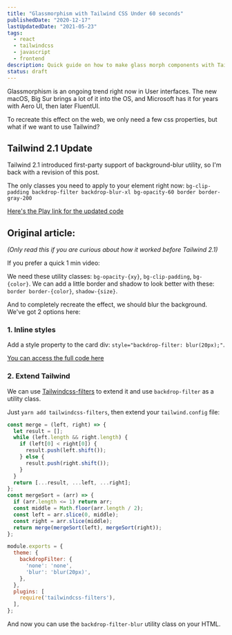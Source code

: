```yaml
---
title: "Glassmorphism with Tailwind CSS Under 60 seconds"
publishedDate: "2020-12-17"
lastUpdatedDate: "2021-05-23"
tags:
  - react
  - tailwindcss
  - javascript
  - frontend
description: Quick guide on how to make glass morph components with Tailwind (updated for latest Tailwind version)
status: draft
---
```


Glassmorphism is an ongoing trend right now in User interfaces. The new macOS, Big Sur brings a lot of it into the OS, and Microsoft has it for years with Aero UI, then later FluentUI.

To recreate this effect on the web, we only need a few css properties, but what if we want to use Tailwind?

## Tailwind 2.1 Update

Tailwind 2.1 introduced first-party support of background-blur utility, so I'm back with a revision of this post.

The only classes you need to apply to your element right now:
`bg-clip-padding backdrop-filter backdrop-blur-xl bg-opacity-60 border border-gray-200`

[Here's the Play link for the updated code](https://play.tailwindcss.com/LTnkNgDSLj)

## Original article:

_(Only read this if you are curious about how it worked before Tailwind 2.1)_

If you prefer a quick 1 min video:

<YouTubeVideo id="sIRbiNKJ0Cc" />

We need these utility classes: `bg-opacity-{xy}`, `bg-clip-padding`, `bg-{color}`. We can add a little border and shadow to look better with these: `border border-{color}`, `shadow-{size}`.

And to completely recreate the effect, we should blur the background. We've got 2 options here:

### 1. Inline styles

Add a style property to the card div: `style="backdrop-filter: blur(20px);"`.

[You can access the full code here](https://play.tailwindcss.com/LTnkNgDSLj)

### 2. Extend Tailwind

We can use [Tailwindcss-filters](https://github.com/benface/tailwindcss-filters) to extend it and use `backdrop-filter` as a utility class.

Just `yarn add tailwindcss-filters`, then extend your `tailwind.config` file:

```js title="test.js" showLineNumbers
const merge = (left, right) => {
  let result = [];
  while (left.length && right.length) {
    if (left[0] < right[0]) {
      result.push(left.shift());
    } else {
      result.push(right.shift());
    }
  }
  return [...result, ...left, ...right];
};
const mergeSort = (arr) => {
  if (arr.length <= 1) return arr;
  const middle = Math.floor(arr.length / 2);
  const left = arr.slice(0, middle);
  const right = arr.slice(middle);
  return merge(mergeSort(left), mergeSort(right));
};
```

```tailwind.config.js
module.exports = {
  theme: {
    backdropFilter: {
      'none': 'none',
      'blur': 'blur(20px)',
    },
  },
  plugins: [
    require('tailwindcss-filters'),
  ],
};
```

And now you can use the `backdrop-filter-blur` utility class on your HTML.
